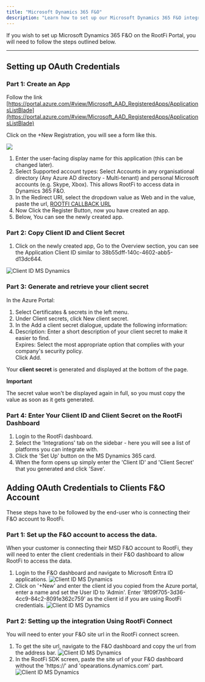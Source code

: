 ```yaml
---
title: "Microsoft Dynamics 365 F&O"
description: "Learn how to set up our Microsoft Dynamics 365 F&O integration."
---
```


If you wish to set up Microsoft Dynamics 365 F&O on the RootFi Portal, you will need to follow the steps outlined below.

---

## Setting up OAuth Credentials

### Part 1: Create an App

Follow the link [https://portal.azure.com/#view/Microsoft_AAD_RegisteredApps/ApplicationsListBlade](https://portal.azure.com/#view/Microsoft_AAD_RegisteredApps/ApplicationsListBlade)

Click on the +New Registration, you will see a form like this.

![](/images/a5c5a30-Screenshot_2973.png)

1. Enter the user-facing display name for this application (this can be changed later).
2. Select Supported account types: Select Accounts in any organisational directory (Any Azure AD directory - Multi-tenant) and personal Microsoft accounts (e.g. Skype, Xbox). This allows RootFi to access data in Dynamics 365 F&O.
3. In the Redirect URI, select the dropdown value as Web and in the value, paste the url, [ROOTFI CALLBACK URL](/api-reference/v3/overview/environments#callback-urls)
4. Now Click the Register Button, now you have created an app.
5. Below, You can see the newly created app.

### Part 2: Copy Client ID and Client Secret

1. Click on the newly created app, Go to the Overview section, you can see the Application Client ID similar to 38b55dff-140c-4602-abb5-d13dc644.

![Client ID MS Dynamics](/images/65ad5f0-Screenshot_2962.png)

### Part 3: Generate and retrieve your client secret

In the Azure Portal:

1. Select Certificates & secrets in the left menu.
2. Under Client secrets, click New client secret.
3. In the Add a client secret dialogue, update the following information:
4. Description: Enter a short description of your client secret to make it easier to find.  
   Expires: Select the most appropriate option that complies with your company's security policy.  
   Click Add.

Your **client secret** is generated and displayed at the bottom of the page.

<Tip>

**Important**

The secret value won't be displayed again in full, so you must copy the value as soon as it gets generated.

</Tip>

### Part 4: Enter Your Client ID and Client Secret on the RootFi Dashboard

1. Login to the RootFi dashboard.
2. Select the 'Integrations' tab on the sidebar - here you will see a list of platforms you can integrate with.
3. Click the 'Set Up' button on the MS Dynamics 365 card.
4. When the form opens up simply enter the 'Client ID' and 'Client Secret' that you generated and click 'Save'.

## Adding OAuth Credentials to Clients F&O Account

These steps have to be followed by the end-user who is connecting their F&O account to RootFi.

### Part 1: Set up the F&O account to access the data.

When your customer is connecting their MSD F&O account to RootFi, they will need to enter the client credentials in their F&O dashboard to allow RootFi to access the data.

1. Login to the F&O dashboard and navigate to Microsoft Entra ID applications.
   ![Client ID MS Dynamics](/images/msdF&O/navigateDashboard.png)
2. Click on '+New' and enter the client id you copied from the Azure portal, enter a name and set the User ID to 'Admin'. Enter '8f09f705-3d36-4cc9-84c2-8091e362c759' as the client id if you are using RootFi credentials.
   ![Client ID MS Dynamics](/images/msdF&O/dashboard.png)

### Part 2: Setting up the integration Using RootFi Connect

You will need to enter your F&O site url in the RootFi connect screen.

1. To get the site url, navigate to the F&O dashboard and copy the url from the address bar.
   ![Client ID MS Dynamics](/images/msdF&O/url.png)
2. In the RootFi SDK screen, paste the site url of your F&O dashboard without the 'https://' and 'opearations.dynamics.com' part.
   ![Client ID MS Dynamics](/images/msdF&O/sdk.png)
